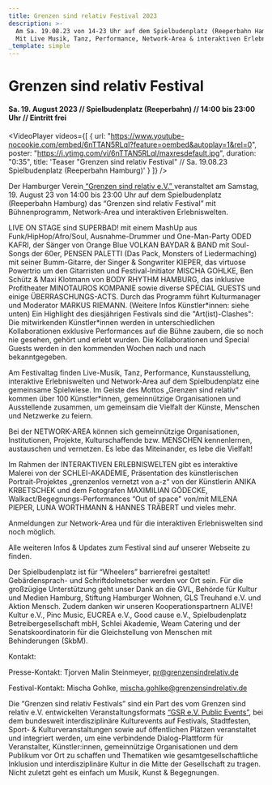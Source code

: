 ```yaml
---
title: Grenzen sind relativ Festival 2023
description: >-
  Am Sa. 19.08.23 von 14-23 Uhr auf dem Spielbudenplatz (Reeperbahn Hamburg).
  Mit Live Musik, Tanz, Performance, Network-Area & interaktiven Erlebniswelten.
_template: simple
---
```


# Grenzen sind relativ Festival

#### Sa. 19. August 2023 // Spielbudenplatz (Reeperbahn) // 14:00 bis 23:00 Uhr // Eintritt frei

<VideoPlayer
  videos={[
    {
      url: "https://www.youtube-nocookie.com/embed/6nTTAN5RLqI?feature=oembed&autoplay=1&rel=0",
      poster: "https://i.ytimg.com/vi/6nTTAN5RLqI/maxresdefault.jpg",
      duration: "0:35",
      title:
        'Teaser "Grenzen sind relativ Festival" // Sa. 19.08.23 Spielbudenplatz (Reeperbahn Hamburg)'
    }
  ]}
/>

Der Hamburger Verein[ “Grenzen sind relativ e.V.” ](https://www.grenzensindrelativ.de/)veranstaltet am Samstag, 19. August 23 von 14:00 bis 23:00 Uhr auf dem Spielbudenplatz (Reeperbahn Hamburg) das “Grenzen sind relativ Festival” mit Bühnenprogramm, Network-Area und interaktiven Erlebniswelten.

LIVE ON STAGE sind SUPERBAD! mit einem MashUp aus Funk/HipHop/Afro/Soul, Ausnahme-Drummer und One-Man-Party ODED KAFRI, der Sänger von Orange Blue VOLKAN BAYDAR & BAND mit Soul-Songs der 60er, PENSEN PALETTI (Das Pack, Monsters of Liedermaching) mit seiner Bumm-Gitarre, der Singer & Songwriter KIEPER, das virtuose Powertrio um den Gitarristen und Festival-Initiator MISCHA GOHLKE, Ben Schütz & Maxi Klotmann von BODY RHYTHM HAMBURG, das inklusive Profitheater MINOTAUROS KOMPANIE sowie diverse SPECIAL GUESTS und einige ÜBERRASCHUNGS-ACTS. Durch das Programm führt Kulturmanager und Moderator MARKUS RIEMANN. (Weitere Infos Künstler\*innen: siehe unten)
Ein Highlight des diesjährigen Festivals sind die "Art(ist)-Clashes": Die mitwirkenden Künstler\*innen werden in unterschiedlichen Kollaborationen exklusive Performances auf die Bühne zaubern, die so noch nie gesehen, gehört und erlebt wurden. Die Kollaborationen und Special Guests werden in den kommenden Wochen nach und nach bekanntgegeben.


Am Festivaltag finden Live-Musik, Tanz, Performance, Kunstausstellung, interaktive Erlebniswelten und Network-Area auf dem Spielbudenplatz eine gemeinsame Spielwiese. Im Geiste des Mottos „Grenzen sind relativ“ kommen über 100 Künstler\*innen, gemeinnützige Organisationen und Ausstellende zusammen, um gemeinsam die Vielfalt der Künste, Menschen und Netzwerke zu feiern.

Bei der NETWORK-AREA können sich gemeinnützige Organisationen, Institutionen, Projekte, Kulturschaffende bzw. MENSCHEN kennenlernen, austauschen und vernetzen. Es lebe das Miteinander, es lebe die Vielfalt!

Im Rahmen der INTERAKTIVEN ERLEBNISWELTEN gibt es interaktive Malerei von der SCHLEI-AKADEMIE, Präsentation des künstlerischen Portrait-Projektes „grenzenlos vernetzt von a-z“ von der Künstlerin ANIKA KRBETSCHEK und dem Fotografen MAXIMILIAN GÖDECKE, Walkact/Begegnungs-Performances “Out of space" von/mit MILENA PIEPER, LUNA WORTHMANN & HANNES TRÄBERT und vieles mehr.
 

Anmeldungen zur Network-Area und für die interaktiven Erlebniswelten sind noch möglich.

Alle weiteren Infos & Updates zum Festival sind auf unserer Webseite zu finden.

Der Spielbudenplatz ist für “Wheelers” barrierefrei gestaltet! Gebärdensprach- und Schriftdolmetscher werden vor Ort sein. Für die großzügige Unterstützung geht unser Dank an die GVL, Behörde für Kultur und Medien Hamburg, Stiftung Hamburger Wohnen, GLS Treuhand e.V. und Aktion Mensch. Zudem danken wir unseren Kooperationspartnern ALIVE! Kultur e.V., Pinc Music, EUCREA e.V., Good cause e.V., Spielbudenplatz Betreibergesellschaft mbH, Schlei Akademie, Weam Catering und der Senatskoordinatorin für die Gleichstellung von Menschen mit Behinderungen (SkbM).

Kontakt:

Presse-Kontakt: Tjorven Malin Steinmeyer,
pr@grenzensindrelativ.de

Festival-Kontakt: Mischa Gohlke,
mischa.gohlke@grenzensindrelativ.de

Die “Grenzen sind relativ Festivals” sind ein Part des vom Grenzen sind relativ e.V. entwickelten Veranstaltungsformats [“GSR e.V. Public Events”](https://www.grenzensindrelativ.de/aktivitaeten/projekte-und-veranstaltungen/veranstaltungsformate-fuer-dein-event/support-inklusion), bei dem bundesweit interdisziplinäre Kulturevents auf Festivals, Stadtfesten, Sport- & Kulturveranstaltungen sowie auf öffentlichen Plätzen veranstaltet und integriert werden, um eine verbindende Dialog-Plattform für Veranstalter, Künstler\:innen, gemeinnützige Organisationen und dem Publikum vor Ort zu schaffen und Thematiken wie gesamtgesellschaftliche Inklusion und interdisziplinäre Kultur in die Mitte der Gesellschaft zu tragen. Nicht zuletzt geht es einfach um Musik, Kunst & Begegnungen.
